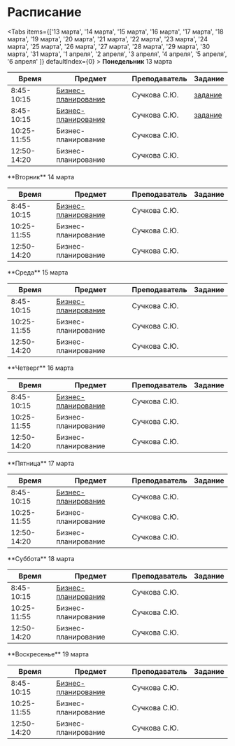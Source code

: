 # Расписание

 
<Tabs items={['13 марта', '14 марта', '15 марта', '16 марта', '17 марта', '18 марта', '19 марта', '20 марта', '21 марта', '22 марта', '23 марта', '24 марта', '25 марта', '26 марта', '27 марта', '28 марта', '29 марта', '30 марта', '31 марта', '1 апреля', '2 апреля', '3 апреля', '4 апреля', '5 апреля', '6 апреля' ]}
defaultIndex={0} >
  <Tab>
    **Понедельник** 13 марта

| Время       | Предмет                                 | Преподаватель  | Задание  |
| ----------- | -----------                             | -----------    | -----------    |
| 8:45-10:15  | [Бизнес-планирование](https://ya.ru)    | Сучкова С.Ю.  | [задание](/tasks/writtenEng/march17) |
| 8:45-10:15  | [Бизнес-планирование](https://ya.ru)    | Сучкова С.Ю.  | [задание](/tasks/writtenEng/march17) |
| 10:25-11:55 | Бизнес-планирование                     | Сучкова С.Ю.   |                |
| 12:50-14:20 | Бизнес-планирование                     | Сучкова С.Ю.   |                |
  </Tab>

  <Tab>
        **Вторник** 14 марта

| Время       | Предмет                                                             | Преподаватель  | Задание  |
| ----------- | -----------                                                         | -----------    | -----------    |
| 8:45-10:15  | [Бизнес-планирование](https://ya.ru) | Сучкова С.Ю.  |                |
| 10:25-11:55 | Бизнес-планирование                    | Сучкова С.Ю.   |                |
| 12:50-14:20 | Бизнес-планирование                    | Сучкова С.Ю.   |                |
  </Tab>

  <Tab>
        **Среда** 15 марта

| Время       | Предмет                                                             | Преподаватель  | Задание  |
| ----------- | -----------                                                         | -----------    | -----------    |
| 8:45-10:15  | [Бизнес-планирование](https://ya.ru) | Сучкова С.Ю.  |                |
| 10:25-11:55 | Бизнес-планирование                    | Сучкова С.Ю.   |                |
| 12:50-14:20 | Бизнес-планирование                    | Сучкова С.Ю.   |                |
  </Tab>

  <Tab>
        **Четверг** 16 марта

| Время       | Предмет                                                             | Преподаватель  | Задание  |
| ----------- | -----------                                                         | -----------    | -----------    |
| 8:45-10:15  | [Бизнес-планирование](https://ya.ru) | Сучкова С.Ю.  |                |
| 10:25-11:55 | Бизнес-планирование                    | Сучкова С.Ю.   |                |
| 12:50-14:20 | Бизнес-планирование                    | Сучкова С.Ю.   |                |
  </Tab>

  <Tab>
        **Пятница** 17 марта

| Время       | Предмет                                                             | Преподаватель  | Задание  |
| ----------- | -----------                                                         | -----------    | -----------    |
| 8:45-10:15  | [Бизнес-планирование](https://ya.ru) | Сучкова С.Ю.  |                |
| 10:25-11:55 | Бизнес-планирование                    | Сучкова С.Ю.   |                |
| 12:50-14:20 | Бизнес-планирование                    | Сучкова С.Ю.   |                |
  </Tab>

  <Tab>
        **Суббота** 18 марта

| Время       | Предмет                                                             | Преподаватель  | Задание  |
| ----------- | -----------                                                         | -----------    | -----------    |
| 8:45-10:15  | [Бизнес-планирование](https://ya.ru) | Сучкова С.Ю.  |                |
| 10:25-11:55 | Бизнес-планирование                    | Сучкова С.Ю.   |                |
| 12:50-14:20 | Бизнес-планирование                    | Сучкова С.Ю.   |                |
  </Tab>

  <Tab>
        **Воскресенье** 19 марта

| Время       | Предмет                                                             | Преподаватель  | Задание  |
| ----------- | -----------                                                         | -----------    | -----------    |
| 8:45-10:15  | [Бизнес-планирование](https://ya.ru) | Сучкова С.Ю.  |                |
| 10:25-11:55 | Бизнес-планирование                    | Сучкова С.Ю.   |                |
| 12:50-14:20 | Бизнес-планирование                    | Сучкова С.Ю.   |                |
  </Tab>
</Tabs>